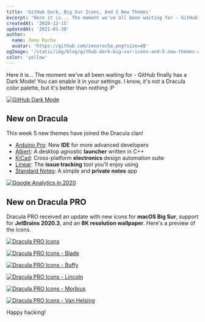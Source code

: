 ```yaml
---
title: 'GitHub Dark, Big Sur Icons, And 5 New Themes'
excerpt: "Here it is... The moment we've all been waiting for - GitHub finally has a Dark Mode! You can enable it in your settings. I know, it's not a Dracula color palette, but it's better than nothing :P"
createdAt: '2020-12-15'
updatedAt: '2021-01-30'
author:
  name: Zeno Rocha
  avatar: 'https://github.com/zenorocha.png?size=48'
ogImage: '/static/img/blog/github-dark-big-sur-icons-and-5-new-themes-a.png'
color: 'yellow'
---
```


Here it is... The moment we've all been waiting for - GitHub finally has a Dark Mode! You can enable it in your settings. I know, it's not a Dracula color palette, but it's better than nothing :P

[![GitHub Dark Mode](/static/img/blog/github-dark-big-sur-icons-and-5-new-themes-a.png)](https://github.com/settings/appearance)

## New on Dracula

This week 5 new themes have joined the Dracula clan!

- [Arduino Pro](/arduino-pro-ide): New **IDE** for more advanced developers
- [Albert](/albert): A desktop agnostic **launcher** written in C++
- [KiCad](/kicad): Cross-platform **electronics** design automation suite
- [Linear](/linear): The **issue tracking** tool you'll enjoy using
- [Standard Notes](/standard-notes): A simple and **private notes** app

[![Google Analytics in 2020](/static/img/blog/github-dark-big-sur-icons-and-5-new-themes-b.png)](/standard-notes)

## New on Dracula PRO

Dracula PRO received an update with new icons for **macOS Big Sur**, support for **JetBrains 2020.3**, and an **8K resolution wallpaper**. Here's a preview of the icons.

[![Dracula PRO Icons](/static/img/blog/github-dark-big-sur-icons-and-5-new-themes-c.jpg)](/pro)

[![Dracula PRO Icons - Blade](/static/img/blog/github-dark-big-sur-icons-and-5-new-themes-d.jpg)](/pro)

[![Dracula PRO Icons - Buffy](/static/img/blog/github-dark-big-sur-icons-and-5-new-themes-e.jpg)](/pro)

[![Dracula PRO Icons - Lincoln](/static/img/blog/github-dark-big-sur-icons-and-5-new-themes-f.jpg)](/pro)

[![Dracula PRO Icons - Morbius](/static/img/blog/github-dark-big-sur-icons-and-5-new-themes-g.jpg)](/pro)

[![Dracula PRO Icons - Van Helsing](/static/img/blog/github-dark-big-sur-icons-and-5-new-themes-h.jpg)](/pro)

Happy hacking!
